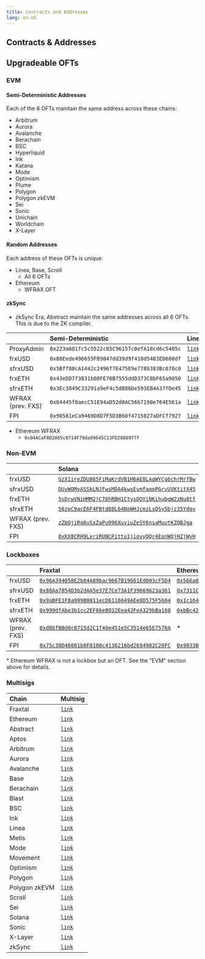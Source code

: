 ```yaml
---
title: Contracts and Addresses
lang: en-US
---
```


## Contracts & Addresses

## Upgradeable OFTs

### EVM

#### Semi-Deterministic Addresses

Each of the 6 OFTs maintain the same address across these chains:

- Arbitrum
- Aurora
- Avalanche
- Berachain
- BSC
- Hyperliquid
- Ink
- Katana
- Mode
- Optimism
- Plume
- Polygon
- Polygon zkEVM
- Sei
- Sonic
- Unichain
- Worldchain
- X-Layer

#### Random Addresses

Each address of these OFTs is unique:

- Linea, Base, Scroll
  - All 6 OFTs
- Ethereum
  - WFRAX OFT

#### zkSync

- zkSync Era, Abstract maintain the same addresses across all 6 OFTs. This is due to the ZK compiler.

|                   | Semi-Deterministic                           | Linea                                                                                | Scroll                                                                              | Base                                                                              | zkSync                                       |
| :---------------- | :------------------------------------------- | :----------------------------------------------------------------------------------- | :--------------------------------------------------------------------------------   | :-------------------------------------------------------------------------------- | :------------------------------------------- |
| ProxyAdmin        | `0x223a681fc5c5522c85C96157c0efA18cd6c5405c` | [`link`](https://lineascan.build/address/0x3cf371c128b092b085B7732069cEAF3Fd863F270) | [`link`](https://scrollscan.com/address/0x8f1b9c1fd67136d525e14d96efb3887a33f16250) | [`link`](https://basescan.org/address/0xe5020A6d073a794B6E7f05678707dE47986Fb0b6) | `0xe59dcae52a4ffa39be99588486c84bc2dc1ba52f` |
| frxUSD            | `0x80Eede496655FB9047dd39d9f418d5483ED600df` | [`link`](https://lineascan.build/address/0xC7346783f5e645aa998B106Ef9E7f499528673D8) | [`link`](https://scrollscan.com/address/0x397f939c3b91a74c321ea7129396492ba9cdce82) | [`link`](https://basescan.org/address/0xe5020A6d073a794B6E7f05678707dE47986Fb0b6) | `0xEa77c590Bb36c43ef7139cE649cFBCFD6163170d` |
| sfrxUSD           | `0x5Bff88cA1442c2496f7E475E9e7786383Bc070c0` | [`link`](https://lineascan.build/address/0x592a48c0FB9c7f8BF1701cB0136b90DEa2A5B7B6) | [`link`](https://scrollscan.com/address/0xc6b2be25d65760b826d0c852fd35f364250619c2) | [`link`](https://basescan.org/address/0x91A3f8a8d7a881fBDfcfEcd7A2Dc92a46DCfa14e) | `0x9F87fbb47C33Cd0614E43500b9511018116F79eE` |
| frxETH            | `0x43eDD7f3831b08FE70B7555ddD373C8bF65a9050` | [`link`](https://lineascan.build/address/0xB1aFD04774c02AE84692619448B08BA79F19b1ff) | [`link`](https://scrollscan.com/address/0x0097cf8ee15800d4f80da8a6ce4df360d9449ed5) | [`link`](https://basescan.org/address/0x7eb8d1E4E2D0C8b9bEDA7a97b305cF49F3eeE8dA) | `0xc7Ab797019156b543B7a3fBF5A99ECDab9eb4440` |
| sfrxETH           | `0x3Ec3849C33291a9eF4c5dB86De593EB4A37fDe45` | [`link`](https://lineascan.build/address/0x383Eac7CcaA89684b8277cBabC25BCa8b13B7Aa2) | [`link`](https://scrollscan.com/address/0x73382eb28f35d80df8c3fe04a3eed71b1afce5de) | [`link`](https://basescan.org/address/0x192e0C7Cc9B263D93fa6d472De47bBefe1Fb12bA) | `0xFD78FD3667DeF2F1097Ed221ec503AE477155394` |
| WFRAX (prev. FXS) | `0x64445f0aecC51E94aD52d8AC56b7190e764E561a` | [`link`](https://lineascan.build/address/0x5217Ab28ECE654Aab2C68efedb6A22739df6C3D5) | [`link`](https://scrollscan.com/address/0x879ba0efe1ab0119fefa745a21585fa205b07907) | [`link`](https://basescan.org/address/0x0CEAC003B0d2479BebeC9f4b2EBAd0a803759bbf) | `0xAf01aE13Fb67AD2bb2D76f29A83961069a5F245F` |
| FPI               | `0x90581eCa9469D8D7F5D3B60f4715027aDFCf7927` | [`link`](https://lineascan.build/address/0xDaF72Aa849d3C4FAA8A9c8c99f240Cf33dA02fc4) | [`link`](https://scrollscan.com/address/0x93cDc5d29293Cb6983f059Fec6e4FFEb656b6a62) | [`link`](https://basescan.org/address/0xEEdd3A0DDDF977462A97C1F0eBb89C3fbe8D084B) | `0x580F2ee1476eDF4B1760bd68f6AaBaD57dec420E` |

- Ethereum WFRAX
  - `0x04ACaF8D2865c0714F79da09645C13FD2888977f`

### Non-EVM

|                   | Solana                                                                                                                  |
| :---------------- | :---------------------------------------------------------------------------------------------------------------------- |
| frxUSD            | [`GzX1ireZDU865FiMaKrdVB1H6AE8LAqWYCg6chrMrfBw`](https://solscan.io/token/GzX1ireZDU865FiMaKrdVB1H6AE8LAqWYCg6chrMrfBw) |
| sfrxUSD           | [`DUvWQMyASSkLNJFwsMDA4kwxEvmfaqpPGrvUVKtitX45`](https://solscan.io/token/DUvWQMyASSkLNJFwsMDA4kwxEvmfaqpPGrvUVKtitX45) |
| frxETH            | [`5sDrwVNiHMM2jC78hRBH1CtysDQYiNKihubgW2zNu8tf`](https://solscan.io/token/5sDrwVNiHMM2jC78hRBH1CtysDQYiNKihubgW2zNu8tf) |
| sfrxETH           | [`58zpC9acE6F4FBtd88L64NoWHJcmzLsQSy5bjz35Ydgv`](https://solscan.io/token/58zpC9acE6F4FBtd88L64NoWHJcmzLsQSy5bjz35Ydgv) |
| WFRAX (prev. FXS) | [`zZbQjiRg8uSxZaPu996XuviuZeSY6nsaMuutKZQBJga`](https://solscan.io/token/zZbQjiRg8uSxZaPu996XuviuZeSY6nsaMuutKZQBJga)   |
| FPI               | [`8xKX8CRH9LxriRUNCPittu1jiovyQQr4EonWQjHZjWyH`](https://solscan.io/token/8xKX8CRH9LxriRUNCPittu1jiovyQQr4EonWQjHZjWyH) |

### Lockboxes

|                   | Fraxtal                                                                                                                 | Ethereum                                                                                                                | Ethereum (legacy)                                                                                                       |
| :---------------- | :---------------------------------------------------------------------------------------------------------------------- | :---------------------------------------------------------------------------------------------------------------------- | :---------------------------------------------------------------------------------------------------------------------- |
| frxUSD            | [`0x96A394058E2b84A89bac9667B19661Ed003cF5D4`](https://fraxscan.com/address/0x96A394058E2b84A89bac9667B19661Ed003cF5D4) | [`0x566a6442A5A6e9895B9dCA97cC7879D632c6e4B0`](https://etherscan.io/address/0x566a6442A5A6e9895B9dCA97cC7879D632c6e4B0) | [`0x909DBdE1eBE906Af95660033e478D59EFe831fED`](https://etherscan.io/address/0x909DBdE1eBE906Af95660033e478D59EFe831fED) |
| sfrxUSD           | [`0x88Aa7854D3b2dAA5e37E7Ce73A1F39669623a361`](https://fraxscan.com/address/0x88Aa7854D3b2dAA5e37E7Ce73A1F39669623a361) | [`0x7311CEA93ccf5f4F7b789eE31eBA5D9B9290E126`](https://etherscan.io/address/0x7311CEA93ccf5f4F7b789eE31eBA5D9B9290E126) | [`0xe4796cCB6bB5DE2290C417Ac337F2b66CA2E770E`](https://etherscan.io/address/0xe4796cCB6bB5DE2290C417Ac337F2b66CA2E770E) |
| frxETH            | [`0x9aBFE1F8a999B0011ecD6116649AEe8D575F5604`](https://fraxscan.com/address/0x9aBFE1F8a999B0011ecD6116649AEe8D575F5604) | [`0x1c1649A38f4A3c5A0c4a24070f688C525AB7D6E6`](https://etherscan.io/address/0x1c1649A38f4A3c5A0c4a24070f688C525AB7D6E6) | [`0xF010a7c8877043681D59AD125EbF575633505942`](https://etherscan.io/address/0xF010a7c8877043681D59AD125EbF575633505942) |
| sfrxETH           | [`0x999dfAbe3b1cc2EF66eB032Eea42FeA329bBa168`](https://fraxscan.com/address/0x999dfAbe3b1cc2EF66eB032Eea42FeA329bBa168) | [`0xbBc424e58ED38dd911309611ae2d7A23014Bd960`](https://etherscan.io/address/0xbBc424e58ED38dd911309611ae2d7A23014Bd960) | [`0x1f55a02A049033E3419a8E2975cF3F572F4e6E9A`](https://etherscan.io/address/0x1f55a02A049033E3419a8E2975cF3F572F4e6E9A) |
| WFRAX (prev. FXS) | [`0xd86fBBd0c8715d2C1f40e451e5C3514e65E7576A`](https://fraxscan.com/address/0xd86fBBd0c8715d2C1f40e451e5C3514e65E7576A) | \*                                                                                                                      | [`0x23432452B720C80553458496D4D9d7C5003280d0`](https://etherscan.io/address/0x23432452B720C80553458496D4D9d7C5003280d0) |
| FPI               | [`0x75c38D46001b0F8108c4136216bd2694982C20FC`](https://fraxscan.com/address/0x75c38D46001b0F8108c4136216bd2694982C20FC) | [`0x9033BAD7aA130a2466060A2dA71fAe2219781B4b`](https://etherscan.io/address/0x9033BAD7aA130a2466060A2dA71fAe2219781B4b) | [`0x6Eca253b102D41B6B69AC815B9CC6bD47eF1979d`](https://etherscan.io/address/0x6Eca253b102D41B6B69AC815B9CC6bD47eF1979d) |

\* Ethereum WFRAX is not a lockbox but an OFT. See the "EVM" section above for details.

### Multisigs

| Chain         | Multisig                                                                                                             |
| :------------ | :------------------------------------------------------------------------------------------------------------------- |
| Fraxtal       | [`link`](https://safe.mainnet.frax.com/home?safe=fraxtal:0x5f25218ed9474b721d6a38c115107428E832fA2E)                 |
| Ethereum      | [`link`](https://app.safe.global/home?safe=eth:0xB1748C79709f4Ba2Dd82834B8c82D4a505003f27)                           |
| Abstract      | [`link`](https://abstract-safe.protofire.io/home?safe=abstract:0xcC20eAE3CdC554E96291708B362dF349CC443808)           |
| Aptos         | [`link`](https://aptos.m-safe.io/assets?msafe=0x6f9e27569fb34873f13a6868b3732b384f81c89fb525a623a969fdba155de21c)    |
| Arbitrum      | [`link`](https://app.safe.global/home?safe=arb1:0xe61D9ed1e5Dc261D1e90a99304fADCef2c76FD10)                          |
| Aurora        | [`link`](https://app.safe.global/home?safe=aurora:0x73F365d34b81E731825a094c2E722A08574335cd)                        |
| Avalanche     | [`link`](https://app.safe.global/home?safe=avax:0xc036Caff65c1A31eAa53e60F6E17f1E6689937AA)                          |
| Base          | [`link`](https://app.safe.global/home?safe=base:0xCBfd4Ef00a8cf91Fd1e1Fe97dC05910772c15E53)                          |
| Berachain     | [`link`](https://safe.berachain.com/home?safe=berachain:0x436b303dAf4b95e94ad86cA3821d5E50eB0De3aA)                  |
| Blast         | [`link`](https://blast-safe.io/home?safe=blast:0x33A133020b2C2CD41a24F74033B11EC2fC0bF97a)                           |
| BSC           | [`link`](https://app.safe.global/home?safe=bnb:0x8811Da0385cCf1848B21475A42eA4D07Fc5d964a)                           |
| Ink           | [`link`](https://app.safe.global/home?safe=ink:0x91eBC17cD330DD694225133455583FBCA54b8eC8)                           |
| Linea         | [`link`](https://safe.linea.build/home?safe=linea:0x0E5a5284820E350ffce7fe7ba3364FaC1C53eaFD)                        |
| Metis         | [`link`](https://metissafe.tech/home?safe=metis-andromeda:0xF4A4F32732F9B2fB84Ee28c58616946F3bF80F7d)                |
| Mode          | [`link`](https://safe.optimism.io/home?safe=mode:0x6336CFA6eDBeC2A459d869031DB77fC2770Eaa66)                         |
| Movement      | [`link`](https://movement.m-safe.io/assets?msafe=0xda80fe6404a059e99569ba06f8d87814b3a9521c8d6c78ac5ed4ca75ad867ab3) |
| Optimism      | [`link`](https://app.safe.global/home?safe=oeth:0x0dF840dCbf1229262A4125C1fc559bd338eC9491)                          |
| Polygon       | [`link`](https://app.safe.global/home?safe=matic:0xDCB5A4b6Ee39447D700F4FA3303B1d1c25Ea9cA7)                         |
| Polygon zkEVM | [`link`](https://app.safe.global/home?safe=zkevm:0x57445fD8d544e5D313e4f715220103b091814df4)                         |
| Scroll        | [`link`](https://app.safe.global/home?safe=scr:0x73F365d34b81E731825a094c2E722A08574335cd)                           |
| Sei           | [`link`](https://sei-safe.protofire.io/home?safe=sei:0x0357D02fc95320b990322d3ff69204c3D251171b)                     |
| Solana        | [`link`](https://app.squads.so/squads/FSRTW4KPGifKL8yKcZ8mfoR9mKtAjwZiTHbHwgix8AQo/home)                             |
| Sonic         | [`link`](https://app.safe.global/home?safe=sonic:0x457aEa9180b60a7076a9cf4E2485F266c9E47657)                         |
| X-Layer       | [`link`](https://app.safe.global/home?safe=xlayer:0xe7Cc52f0C86f4FAB6630f1E26167B487fbF66a61)                        |
| zkSync        | [`link`](https://app.safe.global/home?safe=zksync:0xd492dF0ce7905D7d91aE48F5e893AcAa38221486)                        |

